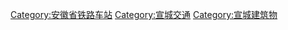 [[Category:安徽省铁路车站|Category:安徽省铁路车站]]
[[Category:宣城交通|Category:宣城交通]]
[[Category:宣城建筑物|Category:宣城建筑物]]